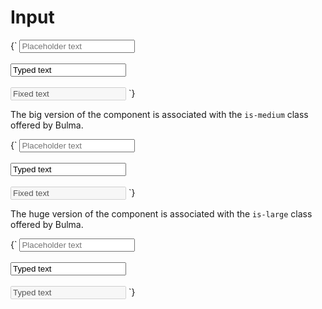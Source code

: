 
<Meta title="Form/Input" />

# Input

<Preview>
  <Story name="Normal" parameters={{
    design: figmaConfig('1%3A24')
  }}>{`
    <input class="input" type="text" placeholder="Placeholder text"/>
    <br/><br/>
    <input class="input" type="text" value="Typed text"/>
    <br/><br/>
    <input class="input" type="text" value="Fixed text" disabled/>
  `}</Story>
</Preview>

The big version of the component is associated with the `is-medium` class offered by Bulma.

<Preview>
  <Story name="Big" parameters={{
    design: figmaConfig('1%3A24')
  }}>{`
    <input class="input is-medium" type="text" placeholder="Placeholder text"/>
    <br/><br/>
    <input class="input is-medium" type="text" value="Typed text"/>
    <br/><br/>
    <input class="input is-medium" type="text" value="Fixed text" disabled/>
  `}</Story>
</Preview>

The huge version of the component is associated with the `is-large` class offered by Bulma.

<Preview>
  <Story name="Huge" parameters={{
    design: figmaConfig('1%3A24')
  }}>{`
    <input class="input is-large" type="text" placeholder="Placeholder text"/>
    <br/><br/>
    <input class="input is-large" type="text" value="Typed text"/>
    <br/><br/>
    <input class="input is-large" type="text" value="Typed text" disabled/>
  `}</Story>
</Preview>
